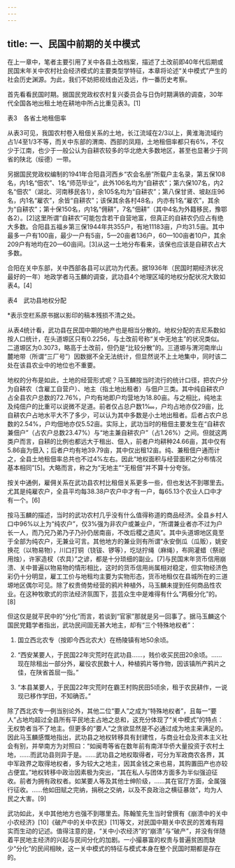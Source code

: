 ```yaml
---
---
---
```

title: 一、民国中前期的关中模式
---




在上一章中，笔者主要引用了关中各县土改档案，描述了土改前即40年代后期或民国末年关中农村社会经济模式的主要类型学特征，本章将论述“关中模式”产生的社会历史渊源。为此，我们不妨把视线由近及远，作一番历史考察。

首先看看民国时期。据国民党政权农村复兴委员会与日伪时期满铁的调查，30年代全国各地出租土地在耕地中所占比重见表3。[1]

表3　各省土地租佃率





从表3可见，我国农村卷入租佃关系的土地，长江流域在2/3以上，黄淮海流域约占1/4至1/3不等，而关中东部的渭南、西部的凤翔，土地租佃率都只有6%，不仅少于江南，也少于一般公认为自耕农较多的华北绝大多数地区，甚至也显著少于同省的陕北（绥德）一带。

另据国民党政权编制的1941年合阳县河西乡“农会名册”所载户主名录，第五保108名，内1名“佃农”、1名“师范毕业”，此外106名均为“自耕农”；第六保107名，内2名“佃农”（湖北、河南移民各1），余105名均为“自耕农”；第八保甘贤、坡赵庄96名，内1名“雇农”，余皆“自耕农”；该保其余各村48名，内亦有1名“雇农”，其余为“自耕农”；第十保150名，内1名“佣耕”，7名“佃耕”（其中4名为外籍移民，豫鄂各2）。[2]这里所谓“自耕农”可能包含若干自营地富，但真正的自耕农仍应占有绝大多数。合阳县五福乡第三保1944年共355户，有地11183亩，户均31.5亩。其中最多一户有100亩，最少一户有5亩，5—20亩者136户，60—100亩者10户，其余209户有地均在20—60亩间。[3]从这一土地分布看来，该保也应该是自耕农占大多数。

合阳在关中东部，关中西部各县可以武功为代表。据1936年（民国时期经济状况最好的一年）地政学者马玉麟的调查，武功县4个地理区域的地权分配状况大致如表4。[4]

表4　武功县地权分配

*表示空栏系原书据以影印的稿本残损不清之处。



从表4统计看，武功县在民国中期的地产也是相当分散的。地权分配的吉尼系数如按人口统计，在头道塬区只有0.2256，与土改前号称“关中无地主”的状况类似。二道塬区为0.3073，略高于土改前，但仍是“比较分散”的。三道塬与渭河南岸山麓地带（所谓“三厂号”）因数据不全无法统计，但显然说不上土地集中，同时该二处在该县农业中的地位也不重要。

地权的分布是如此，土地的经营形式呢？马玉麟按当时流行的统计口径，把农户分为自耕农（含雇工自营户）、地主（指土地出租者）与佃户三类。其中纯自耕农户占全县农户总数的72.76%，户均有地即户均营地为18.80亩。与之相比，纯地主及纯佃户的比重可以说微不足道。前者仅占总户数1‱，户均占地亦仅29亩，比自耕农户占地水平大不了多少，可以认为其中多数是小土地出租者。后者占农户总数的2.54%，户均佃地亦仅5.52亩。实际上，武功当时的租佃主要发生在“自耕农兼佃户”（占农户总数23.47%）与“地主兼自耕农户”（占1.26%）之间。但就这两类户而言，自耕的比例也都远大于租出、佃入，前者户均耕种24.66亩，其中仅有5.86亩为佃入；后者户均有地39.79亩，其中仅出租12亩。纯、兼租佃户通而计之，全县土地租佃率总共也不过4%左右。因此“地权面积与经营面积之分布情况基本相同”[5]。大略而言，称之为“无地主”“无租佃”并不算十分夸张。

按关中通例，雇佣关系在武功县农村比租佃关系更多一些，但也发达不到哪里去。尤其是纯雇农户，全县平均每38.38户农户中才有一户，每65.13个农业人口中才有一个。[6]

按马玉麟的描述，当时的武功农村几乎没有什么值得称道的商品经济。全县乡村人口中96%以上为“纯农户”，仅3%强为非农户或兼业户，“所谓兼业者亦不过为户长一人，而乃兄乃弟乃子乃孙仍居南亩，不改后稷之遗风”。其中头道塬地区竟至于全部为纯农户，无兼业可言。其他地方的兼业则有所谓“永安倒瓜（瓜贩），姚安换花（以物易物），川口打铜（铙钹、锣等），圪垯拧绳（麻绳），布网灌蜡（祭祀用烛），许家造杈（农具）”之谚，都是十分琐细的副业。[7]与民国末年货币信用崩溃、关中普遍以物易物的情形相比，这时的货币信用尚属相对稳定，但实物经济色彩仍十分明显，雇工工价与地租均主要为实物形态，货币地租仅在县城所在的三道塬地区偶尔可见。除了权贵倚势经营的鸦片种植外，马玉麟未提到任何商品性农业。在这种牧歌式的宗法经济氛围下，芸芸众生中是难得有什么“两极分化”的。[8]

但这仅是就平民中的“分化”而言，若谈到“官家”那就是另一回事了。据马玉麟这个国民党籍学者指出，武功民间固无甚大地主，却有“三个特殊地权者”：

1. 国立西北农专（按即今西北农大）在杨陵镇有地50余顷。

2. “西安某要人，于民国22年灾荒时在武功县……，贱价收买民田20余顷。……现在除租出一部分外，雇役农民数十人，种植鸦片等作物，因该镇所产鸦片之佳，在陕省首屈一指。”

3. “本县某要人，于民国22年灾荒时在霸王村购民田5顷余，租于农民耕作，一说现已移作学田，不知确否。”

除了西北农专一例当别论外，其他二位“要人”之成为“特殊地权者”，且每一“要人”占地均超过全县所有平民地主占地之总和，这充分体现了“关中模式”的特点：无权势者当不了地主。但更多的“要人”之贪欲显然是不必通过成为地主来满足的。因此马玉麟感慨地指出，武功县之地权转移具有封建性，与商业社会及资本主义社会有别，并举南方为对照曰：“如闽粤等省在数年前有南洋华侨大量投资于农村土地，……而武功县则异于是。……武功县之地权取得者，可分为军政商农各界，其中军政界之取得地权者，多为较大之地主，因其金钱之来也易，其购置田产也亦较占便宜。”地权转移中政治因素极为突出，“其在私人与团体方面多为半似强迫征收。前者为拥有政权者。如某要人等及其他士绅阶级，……其在官厅方面，全属强行征收。……他如田赋之完纳，捐税之交纳，以及不良政治之横征暴敛”，均为人民之大害。[9]

武功如此，关中其他地方也强不到哪里去。陈翰笙先生当时曾撰有《崩溃中的关中小农经济》[10]《破产中的关中农民》[11]等文，对民国中期关中农民的苦难有翔实而生动的记述。值得注意的是，“关中小农经济”的“崩溃”与“破产”，并没有伴随着平民地主经济的兴起与民间分化的加剧。一小撮暴富的权贵与普遍贫困而缺少“分化”的民间相映，这一关中模式的特征与模式本身在整个民国时期都是存在的。